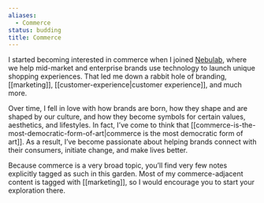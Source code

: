 ```yaml
---
aliases:
  - Commerce
status: budding
title: Commerce
---
```

I started becoming interested in commerce when I joined [Nebulab](https://nebulab.com), where we help mid-market and enterprise brands use technology to launch unique shopping experiences. That led me down a rabbit hole of branding, [[marketing]], [[customer-experience|customer experience]], and much more.

Over time, I fell in love with how brands are born, how they shape and are shaped by our culture, and how they become symbols for certain values, aesthetics, and lifestyles. In fact, I’ve come to think that [[commerce-is-the-most-democratic-form-of-art|commerce is the most democratic form of art]]. As a result, I’ve become passionate about helping brands connect with their consumers, initiate change, and make lives better.

Because commerce is a very broad topic, you’ll find very few notes explicitly tagged as such in this garden. Most of my commerce-adjacent content is tagged with [[marketing]], so I would encourage you to start your exploration there.
